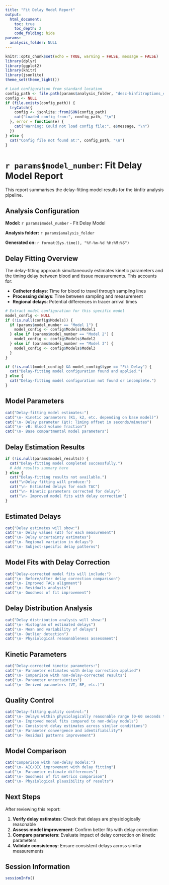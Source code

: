 ```yaml
---
title: "Fit Delay Model Report"
output: 
  html_document:
    toc: true
    toc_depth: 2
    code_folding: hide
params:
  analysis_folder: NULL
---
```


```r
knitr::opts_chunk$set(echo = TRUE, warning = FALSE, message = FALSE)
library(dplyr)
library(ggplot2)
library(knitr)
library(jsonlite)
theme_set(theme_light())

# Load configuration from standard location
config_path <- file.path(params$analysis_folder, "desc-kinfitroptions_config.json")
config <- NULL
if (file.exists(config_path)) {
  tryCatch({
    config <- jsonlite::fromJSON(config_path)
    cat("Loaded config from:", config_path, "\n")
  }, error = function(e) {
    cat("Warning: Could not load config file:", e$message, "\n")
  })
} else {
  cat("Config file not found at:", config_path, "\n")
}
```

# `r params$model_number`: Fit Delay Model Report

This report summarises the delay-fitting model results for the kinfitr analysis pipeline.

## Analysis Configuration

**Model:** `r params$model_number` - Fit Delay Model

**Analysis folder:** `r params$analysis_folder`

**Generated on:** `r format(Sys.time(), "%Y-%m-%d %H:%M:%S")`

## Delay Fitting Overview

The delay-fitting approach simultaneously estimates kinetic parameters and the timing delay between blood and tissue measurements. This accounts for:

- **Catheter delays**: Time for blood to travel through sampling lines
- **Processing delays**: Time between sampling and measurement
- **Regional delays**: Potential differences in tracer arrival times

```r
# Extract model configuration for this specific model
model_config <- NULL
if (!is.null(config$Models)) {
  if (params$model_number == "Model 1") {
    model_config <- config$Models$Model1
  } else if (params$model_number == "Model 2") {
    model_config <- config$Models$Model2
  } else if (params$model_number == "Model 3") {
    model_config <- config$Models$Model3
  }
}

if (!is.null(model_config) && model_config$type == "Fit Delay") {
  cat("Delay-fitting model configuration found and applied.")
} else {
  cat("Delay-fitting model configuration not found or incomplete.")
}
```

## Model Parameters

```r
cat("Delay-fitting model estimates:")
cat("\n- Kinetic parameters (K1, k2, etc. depending on base model)")
cat("\n- Delay parameter (Δt): Timing offset in seconds/minutes")
cat("\n- vB: Blood volume fraction")
cat("\n- Base compartmental model parameters")
```

## Delay Estimation Results

```r
if (!is.null(params$model_results)) {
  cat("Delay-fitting model completed successfully.")
  # Add results summary here
} else {
  cat("Delay-fitting results not available.")
  cat("\nDelay fitting will produce:")
  cat("\n- Estimated delays for each TAC")
  cat("\n- Kinetic parameters corrected for delay")
  cat("\n- Improved model fits with delay correction")
}
```

## Estimated Delays

```r
cat("Delay estimates will show:")
cat("\n- Delay values (Δt) for each measurement")
cat("\n- Delay uncertainty estimates")
cat("\n- Regional variation in delays")
cat("\n- Subject-specific delay patterns")
```

## Model Fits with Delay Correction

```r
cat("Delay-corrected model fits will include:")
cat("\n- Before/after delay correction comparison")
cat("\n- Improved TACs alignment")
cat("\n- Residuals analysis")
cat("\n- Goodness of fit improvement")
```

## Delay Distribution Analysis

```r
cat("Delay distribution analysis will show:")
cat("\n- Histogram of estimated delays")
cat("\n- Mean and variability of delays")
cat("\n- Outlier detection")
cat("\n- Physiological reasonableness assessment")
```

## Kinetic Parameters

```r
cat("Delay-corrected kinetic parameters:")
cat("\n- Parameter estimates with delay correction applied")
cat("\n- Comparison with non-delay-corrected results")
cat("\n- Parameter uncertainties")
cat("\n- Derived parameters (VT, BP, etc.)")
```

## Quality Control

```r
cat("Delay-fitting quality control:")
cat("\n- Delays within physiologically reasonable range (0-60 seconds typical)")
cat("\n- Improved model fits compared to non-delay models")
cat("\n- Consistent delay estimates across similar conditions")
cat("\n- Parameter convergence and identifiability")
cat("\n- Residual patterns improvement")
```

## Model Comparison

```r
cat("Comparison with non-delay models:")
cat("\n- AIC/BIC improvement with delay fitting")
cat("\n- Parameter estimate differences")
cat("\n- Goodness of fit metrics comparison")
cat("\n- Physiological plausibility of results")
```

## Next Steps

After reviewing this report:

1. **Verify delay estimates**: Check that delays are physiologically reasonable
2. **Assess model improvement**: Confirm better fits with delay correction
3. **Compare parameters**: Evaluate impact of delay correction on kinetic parameters
4. **Validate consistency**: Ensure consistent delays across similar measurements

## Session Information

```r
sessionInfo()
```